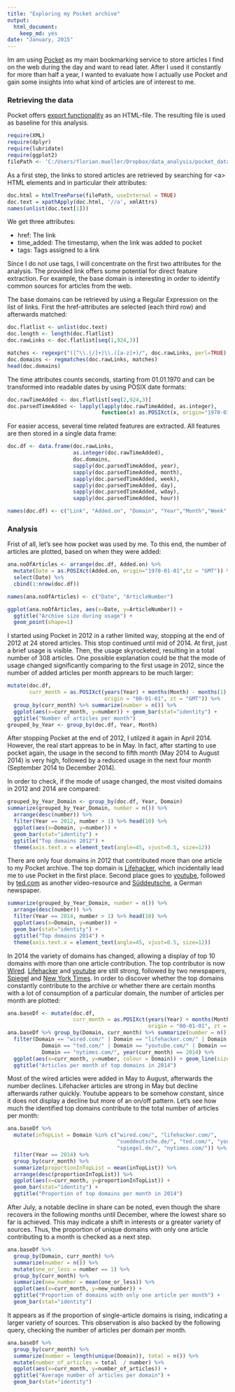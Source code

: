 ```yaml
---
title: "Exploring my Pocket archive"
output:
  html_document:
    keep_md: yes
date: "January, 2015"
---
```


Im am using [Pocket](http://getpocket.com) as my main bookmarking service to store articles I find on the web during the day and want to read later. After I used it constantly for more than half a year, I wanted to evaluate how I actually use Pocket and gain some insights into what kind of articles are of interest to me.

### Retrieving the data

Pocket offers [export functionality](https://getpocket.com/export) as an HTML-file. The resulting file is used as baseline for this analysis.
```r
require(XML)
require(dplyr)
require(lubridate)
require(ggplot2)
filePath <- 'C:/Users/florian.mueller/Dropbox/data_analysis/pocket_data/20150110_ril_export.html'
```
As a first step, the links to stored articles are retrieved by searching for \<a\> HTML elements and in particular their attributes:
```r
doc.html = htmlTreeParse(filePath, useInternal = TRUE)
doc.text = xpathApply(doc.html, '//a', xmlAttrs)
names(unlist(doc.text[1]))
```
We get three attributes:

* href: The link
* time_added: The timestamp, when the link was added to pocket
* tags: Tags assigned to a link

Since I do not use tags, I will concentrate on the first two attributes for the analysis. The provided link offers some potential for direct feature extraction. For example, the base domain is interesting in order to identify common sources for articles from the web.

The base domains can be retrieved by using a Regular Expression on the list of links. First the href-attributes are selected (each third row) and afterwards matched:
```r
doc.flatlist <- unlist(doc.text)
doc.length <- length(doc.flatlist)
doc.rawLinks <- doc.flatlist[seq(1,924,3)]

matches <- regexpr("([^\\.|/]+)\\.([a-z]+)/", doc.rawLinks, perl=TRUE)
doc.domains <- regmatches(doc.rawLinks, matches)
head(doc.domains)
```
The time attributes counts seconds, starting from 01.01.1970 and can be transformed into readable dates by using POSIX date formats:
```r
doc.rawTimeAdded <- doc.flatlist[seq(2,924,3)]
doc.parsedTimeAdded <- lapply(lapply(doc.rawTimeAdded, as.integer), 
                              function(x) as.POSIXct(x, origin="1970-01-01",tz = "GMT"))
```
For easier access, several time related features are extracted. All features are then stored in a single data frame:
```r
doc.df <- data.frame(doc.rawLinks,
                     as.integer(doc.rawTimeAdded),
                     doc.domains,
                     sapply(doc.parsedTimeAdded, year), 
                     sapply(doc.parsedTimeAdded, month),
                     sapply(doc.parsedTimeAdded, week),
                     sapply(doc.parsedTimeAdded, day),
                     sapply(doc.parsedTimeAdded, wday),
                     sapply(doc.parsedTimeAdded, hour))

names(doc.df) <- c("Link", "Added.on", "Domain", "Year","Month","Week","Day","Weekday","Hour")
```

### Analysis

Frist of all, let's see how pocket was used by me. To this end, the number of articles are plotted, based on when they were added:

```r
ana.noOfArticles <- arrange(doc.df, Added.on) %>% 
  mutate(Date = as.POSIXct(Added.on, origin="1970-01-01",tz = "GMT")) %>% 
  select(Date) %>% 
  cbind(1:nrow(doc.df))

names(ana.noOfArticles) <- c("Date", "ArticleNumber")

ggplot(ana.noOfArticles, aes(x=Date, y=ArticleNumber)) +
  ggtitle("Archive size during usage") +
  geom_point(shape=1) 
```

I started using Pocket in 2012 in a rather limited way, stopping at the end of 2012 at 24 stored articles. This stop continued until mid of 2014. At first, just a brief usage is visible. Then, the usage skyrocketed, resulting in a total number of 308 articles. One possible explanation could be that the mode of usage changed significantly comparing to the first usage in 2012, since the number of added articles per month apprears to be much larger:

```r
mutate(doc.df, 
       curr_month = as.POSIXct(years(Year) + months(Month) - months(1), 
                               origin = "00-01-01", zt = "GMT")) %>% 
  group_by(curr_month) %>% summarize(number = n()) %>% 
  ggplot(aes(x=curr_month, y=number)) + geom_bar(stat="identity") +
  ggtitle("Number of articles per month")
grouped_by_Year <- group_by(doc.df, Year, Month)
```

After stopping Pocket at the end of 2012, I utilzed it again in April 2014. However, the real start appreas to be in May. In fact, after starting to use pocket again, the usage in the second to fifth month (May 2014 to August 2014) is very high, followed by a reduced usage in the next four month (September 2014 to December 2014).

In order to check, if the mode of usage changed, the most visited domains in 2012 and 2014 are compared:

```r
grouped_by_Year_Domain <- group_by(doc.df, Year, Domain)
summarize(grouped_by_Year_Domain, number = n()) %>% 
  arrange(desc(number)) %>% 
  filter(Year == 2012, number > 1) %>% head(10) %>% 
  ggplot(aes(x=Domain, y=number)) + 
  geom_bar(stat="identity") + 
  ggtitle("Top domains 2012") +
  theme(axis.text.x = element_text(angle=45, vjust=0.5, size=12))
```

There are only four domains in 2012 that contributed more than one article to my Pocket archive. The top domain is [Lifehacker](http://lifehacker.com), which incidentally lead me to use Pocket in the first place. Second place goes to [youtube](http://youtube.com), followed by [ted.com](http://ted.com) as another video-resource and [Süddeutsche](http://sueddeutsche.de), a German newspaper.

```r
summarize(grouped_by_Year_Domain, number = n()) %>% 
  arrange(desc(number)) %>% 
  filter(Year == 2014, number > 1) %>% head(10) %>% 
  ggplot(aes(x=Domain, y=number)) + 
  geom_bar(stat="identity") + 
  ggtitle("Top domains 2014") +
  theme(axis.text.x = element_text(angle=45, vjust=0.5, size=12))
```

In 2014 the variety of domains has changed, allowing a display of top 10 domains with more than one article contribution. The top contributor is now [Wired](wired.com). [Lifehacker](http://lifehacker.com) and [youtube](http://youtube.com) are still strong, followed by two newspapers, [Spiegel](http://spiegel.de) and [New York Times](http://nytimes.com). In order to discover whether the top domains constantly contribute to the archive or whether there are certain months with a lot of consumption of a particular domain, the number of articles per month are plotted:

```r
ana.baseDf <- mutate(doc.df, 
                     curr_month = as.POSIXct(years(Year) + months(Month) - months(1), 
                                             origin = "00-01-01", zt = "GMT"))
ana.baseDf %>% group_by(Domain, curr_month) %>% summarize(number = n()) %>%
  filter(Domain == "wired.com/" | Domain == "lifehacker.com/" | Domain == "sueddeutsche.de/" |
           Domain == "ted.com/" | Domain == "youtube.com/" | Domain == "spiegel.de/" |
           Domain == "nytimes.com/", year(curr_month) == 2014) %>% 
  ggplot(aes(x=curr_month, y=number, colour = Domain)) + geom_line(size = 1.5) +
  ggtitle("Articles per month of top domains in 2014")
```

Most of the wired articles were added in May to August, afterwards the number declines. Lifehacker articles are strong in May but decline afterwards rather quickly. Youtube appears to be somehow constant, since it does not display a decline but more of an on/off pattern. Let's see how much the identified top domains contribute to the total number of articles per month:


```r
ana.baseDf %>% 
  mutate(inTopList = Domain %in% c("wired.com/", "lifehacker.com/", 
                                   "sueddeutsche.de/", "ted.com/", "youtube.com/", 
                                   "spiegel.de/", "nytimes.com/")) %>%
  filter(Year == 2014) %>%
  group_by(curr_month) %>%
  summarize(proportionInTopList = mean(inTopList)) %>%
  arrange(desc(proportionInTopList)) %>%
  ggplot(aes(x=curr_month, y=proportionInTopList)) +
  geom_bar(stat="identity") +
  ggtitle("Proportion of top domains per month in 2014")
```

After July, a notable decline in share can be noted, even though the share recovers in the following months until December, where the lowest share so far is achieved. This may indicate a shift in interests or a greater variety of sources. Thus, the proportion of unique domains with only one article contributing to a month is checked as a next step.

```r
ana.baseDf %>% 
  group_by(Domain, curr_month) %>% 
  summarize(number = n()) %>%
  mutate(one_or_less = number == 1) %>%
  group_by(curr_month) %>%
  summarize(new_number = mean(one_or_less)) %>%
  ggplot(aes(x=curr_month, y=new_number)) +
  ggtitle("Proportion of domains with only one article per month") +
  geom_bar(stat="identity")
```

It appears as if the proportion of single-article domains is rising, indicating a larger variety of sources. This observation is also backed by the following query, checking the number of articles per domain per month.

```r
ana.baseDf %>% 
  group_by(curr_month) %>%   
  summarize(number = length(unique(Domain)), total = n()) %>%
  mutate(number_of_articles = total  / number) %>%
  ggplot(aes(x=curr_month, y=number_of_articles)) +
  ggtitle("Average number of articles per domain") +
  geom_bar(stat="identity")
```


